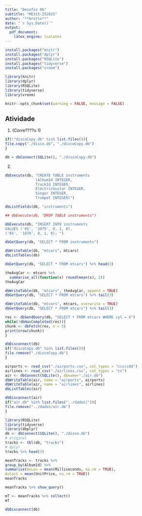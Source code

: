 ---
title: "Desafio 06"
subtitle: "ME315-2S2025"
author: "**brotto**"
date: "`r Sys.Date()`"
output:
  pdf_document:
    latex_engine: lualatex
---


```{r, include=FALSE, eval=FALSE}
install.packages("knitr")
install.packages("dplyr")
install.packages("RSQLite")
install.packages("tidyverse")
install.packages("vroom")
```

```{r, include=FALSE}
library(knitr)
library(dplyr)
library(RSQLite)
library(tidyverse)
library(vroom)
```

```{r, include=FALSE}
knitr::opts_chunk$set(warning = FALSE, message = FALSE)
```

## Atividade

1. (Corre????o 1)

```{r}
if(!"discoCopy.db" %in% list.files()){
file.copy("./disco.db", "./discoCopy.db")
}
```

```{r}
db = dbConnect(SQLite(), "./discoCopy.db")
```

2.

```{r}
dbExecute(db, "CREATE TABLE instruments
              (AlbumId INTEGER,
              TrackId INTEGER,
              ElectricGuitar INTEGER,
              Singer INTEGER,
              Trumpet INTEGER)")
```

```{r}
dbListFields(db, "instruments")
```

```{r}
## dbExecute(db, "DROP TABLE instruments")
```

```{r}
dbExecute(db, "INSERT INTO instruments
VALUES ('85', '1075', 0, 1, 0),
('85', '1078', 0, 1, 0); ")
```

```{r}
dbGetQuery(db, "SELECT * FROM instruments")
```

```{r}
dbWriteTable(db, "mtcars", mtcars)
dbListTables(db)
```

```{r}
dbGetQuery(db, "SELECT * FROM mtcars") %>% head(3)
```

```{r}
theAvgCar <- mtcars %>%
  summarise_all(function(x) round(mean(x), 2))
theAvgCar
```

```{r}
dbWriteTable(db, "mtcars", theAvgCar, append = TRUE)
dbGetQuery(db, "SELECT * FROM mtcars") %>% tail(3)
```

```{r}
dbWriteTable(db, "mtcars", mtcars, overwrite = TRUE)
dbGetQuery(db, "SELECT * FROM mtcars") %>% tail(3)
```

```{r}
res <- dbSendQuery(db, "SELECT * FROM mtcars WHERE cyl = 4")
while(!dbHasCompleted(res)){
chunk <- dbFetch(res, n = 5)
print(nrow(chunk))
}
```

```{r}
dbDisconnect(db)
if("discoCopy.db" %in% list.files()){
file.remove("./discoCopy.db")
}
```

```{r}
airports <- read_csv("./airports.csv", col_types = "cccccdd")
airlines <- read_csv("./airlines.csv", col_types = "cc")
air <- dbConnect(SQLite(), dbname="./air.db")
dbWriteTable(air, name = "airports", airports)
dbWriteTable(air, name = "airlines", airlines)
dbListTables(air)
```

```{r}
dbDisconnect(air)
if("air.db" %in% list.files("../dados/")){
file.remove("../dados/air.db")
}
```

```{r}
library(RSQLite)
library(tidyverse)
library(dbplyr)
db <- dbConnect(SQLite(), "./disco.db")
# original
tracks <- tbl(db, "tracks")
# dplyr
tracks %>% head(3)
```

```{r}
meanTracks <- tracks %>%
group_by(AlbumId) %>%
summarise(AvLen = mean(Milliseconds, na.rm = TRUE),
AvCost = mean(UnitPrice, na.rm = TRUE))
meanTracks
```

```{r}
meanTracks %>% show_query()
```

```{r}
mT <- meanTracks %>% collect()
mT
```

```{r}
dbDisconnect(db)
```



